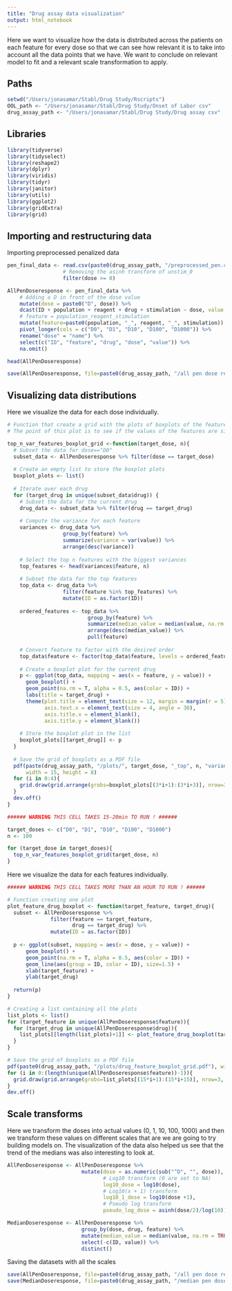 ```yaml
---
title: "Drug assay data visualization"
output: html_notebook
---
```


Here we want to visualize how the data is distributed across the patients on each feature for every dose so that we can see how relevant it is to take into account all the data points that we have. We want to conclude on relevant model to fit and a relevant scale transformation to apply.

## Paths

```r
setwd("/Users/jonasamar/Stabl/Drug Study/Rscripts")
OOL_path <- "/Users/jonasamar/Stabl/Drug Study/Onset of Labor csv"
drug_assay_path <- "/Users/jonasamar/Stabl/Drug Study/Drug assay csv"
```

## Libraries

```r
library(tidyverse)
library(tidyselect)
library(reshape2)
library(dplyr)
library(viridis)
library(tidyr)
library(janitor)
library(utils)
library(ggplot2)
library(gridExtra)
library(grid)
```

## Importing and restructuring data

Importing preprocessed penalized data

```r
pen_final_data <- read.csv(paste0(drug_assay_path, "/preprocessed_pen.csv")) %>%
                  # Removing the asinh transform of unstim_0
                  filter(dose >= 0)
```

```r
AllPenDoseresponse <- pen_final_data %>%
    # Adding a D in front of the dose value
    mutate(dose = paste0("D", dose)) %>%
    dcast(ID + population + reagent + drug + stimulation ~ dose, value.var = "feature") %>%
    # feature = population_reagent_stimulation
    mutate(feature=paste0(population, "_", reagent, "_", stimulation)) %>% 
    pivot_longer(cols = c("D0", "D1", "D10", "D100", "D1000")) %>%
    rename("dose" = "name") %>%
    select(c("ID", "feature", "drug", "dose", "value")) %>%
    na.omit()

head(AllPenDoseresponse)
```
```r
save(AllPenDoseresponse, file=paste0(drug_assay_path, "/all pen dose response.rda"))
```

## Visualizing data distributions

Here we visualize the data for each dose individually.

```r
# Function that create a grid with the plots of boxplots of the features for every drug for a specific target dose
# The point of this plot is to see if the values of the features are significantly similar enough to justify the construction of a model

top_n_var_features_boxplot_grid <-function(target_dose, n){
  # Subset the data for dose=="D0"
  subset_data <- AllPenDoseresponse %>% filter(dose == target_dose)
  
  # Create an empty list to store the boxplot plots
  boxplot_plots <- list()
  
  # Iterate over each drug
  for (target_drug in unique(subset_data$drug)) {
    # Subset the data for the current drug
    drug_data <- subset_data %>% filter(drug == target_drug)
    
    # Compute the variance for each feature
    variances <- drug_data %>%
                  group_by(feature) %>%
                  summarize(variance = var(value)) %>%
                  arrange(desc(variance))
    
    # Select the top n features with the biggest variances
    top_features <- head(variances$feature, n)
    
    # Subset the data for the top features
    top_data <- drug_data %>% 
                  filter(feature %in% top_features) %>%
                  mutate(ID = as.factor(ID)) 
    
    ordered_features <- top_data %>%
                          group_by(feature) %>%
                          summarize(median_value = median(value, na.rm = TRUE)) %>%
                          arrange(desc(median_value)) %>%
                          pull(feature)
  
    # Convert feature to factor with the desired order
    top_data$feature <- factor(top_data$feature, levels = ordered_features)
    
    # Create a boxplot plot for the current drug
    p <- ggplot(top_data, mapping = aes(x = feature, y = value)) +
      geom_boxplot() +
      geom_point(na.rm = T, alpha = 0.5, aes(color = ID)) +
      labs(title = target_drug) +
      theme(plot.title = element_text(size = 12, margin = margin(r = 5)),
            axis.text.x = element_text(size = 4, angle = 30),
            axis.title.x = element_blank(),
            axis.title.y = element_blank())
    
    # Store the boxplot plot in the list
    boxplot_plots[[target_drug]] <- p
  }
  
  # Save the grid of boxplots as a PDF file
  pdf(paste(drug_assay_path, "/plots/", target_dose, "_top", n, "variances_feature_boxplot_grid.pdf", sep=""), 
      width = 15, height = 8)
  for (i in 0:4){
    grid.draw(grid.arrange(grobs=boxplot_plots[(3*i+1):(3*i+3)], nrow=3, ncol = 1))
  }
  dev.off()
}
```

```r
###### WARNING THIS CELL TAKES 15-20min TO RUN ! ###### 

target_doses <- c("D0", "D1", "D10", "D100", "D1000")
n <- 100

for (target_dose in target_doses){
  top_n_var_features_boxplot_grid(target_dose, n)
}
```

Here we visualize the data for each features individually.

```r
###### WARNING THIS CELL TAKES MORE THAN AN HOUR TO RUN ! ###### 

# Function creating one plot
plot_feature_drug_boxplot <- function(target_feature, target_drug){
  subset <- AllPenDoseresponse %>%
              filter(feature == target_feature,
                     drug == target_drug) %>%
              mutate(ID = as.factor(ID))
  
  p <- ggplot(subset, mapping = aes(x = dose, y = value)) +
      geom_boxplot() +
      geom_point(na.rm = T, alpha = 0.5, aes(color = ID)) +
      geom_line(aes(group = ID, color = ID), size=1.5) +
      xlab(target_feature) +
      ylab(target_drug)
  
  return(p)
}

# Creating a list containing all the plots
list_plots <- list()
for (target_feature in unique(AllPenDoseresponse$feature)){
  for (target_drug in unique(AllPenDoseresponse$drug)){
    list_plots[[length(list_plots)+1]] <- plot_feature_drug_boxplot(target_feature, target_drug)
  }
}

# Save the grid of boxplots as a PDF file
pdf(paste0(drug_assay_path, "/plots/drug_feature_boxplot_grid.pdf"), width = 15, height = 9)
for (i in 0:(length(unique(AllPenDoseresponse$feature))-1)){
  grid.draw(grid.arrange(grobs=list_plots[(15*i+1):(15*i+15)], nrow=3, ncol = 5))
}
dev.off()
```

## Scale transforms

Here we transform the doses into actual values (0, 1, 10, 100, 1000) and then we transform these values on different scales that are we are going to try building models on.
The visualization of the data also helped us see that the trend of the medians was also interesting to look at.

```r
AllPenDoseresponse <- AllPenDoseresponse %>%
                        mutate(dose = as.numeric(sub("^D", "", dose)),
                               # Log10 transform (0 are set to NA)
                               log10_dose = log10(dose),
                               # Log10(x + 1) transform
                               log10_1_dose = log10(dose +1),
                               # Pseudo log transform
                               pseudo_log_dose = asinh(dose/2)/log(10))

MedianDoseresponse <- AllPenDoseresponse %>%
                        group_by(dose, drug, feature) %>%
                        mutate(median_value = median(value, na.rm = TRUE)) %>%
                        select(-c(ID, value)) %>%
                        distinct()
```

Saving the datasets with all the scales

```r
save(AllPenDoseresponse, file=paste0(drug_assay_path, "/all pen dose response with scales.rda"))
save(MedianDoseresponse, file=paste0(drug_assay_path, "/median pen dose response with scales.rda"))
```


